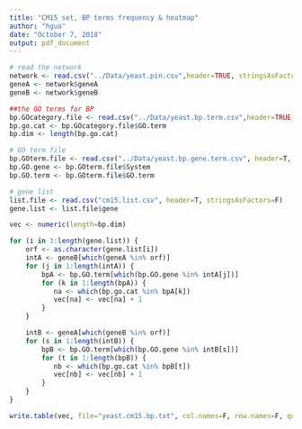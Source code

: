 ```yaml
---
title: "CM15 set, BP terms frequency & heatmap"
author: "hguo"
date: "October 7, 2018"
output: pdf_document
---
```



```r

# read the network
network <- read.csv("../Data/yeast.pin.csv",header=TRUE, stringsAsFactors=F)
geneA <- network$geneA
geneB <- network$geneB

##the GO terms for BP
bp.GOcategory.file <- read.csv("../Data/yeast.bp.term.csv",header=TRUE, stringsAsFactors=F)
bp.go.cat <- bp.GOcategory.file$GO.term
bp.dim <- length(bp.go.cat)

# GO term file
bp.GOterm.file <- read.csv("../Data/yeast.bp.gene.term.csv", header=T, stringsAsFactors = F)
bp.GO.gene <- bp.GOterm.file$System
bp.GO.term <- bp.GOterm.file$GO.term

# gene list
list.file <- read.csv("cm15.list.csv", header=T, stringsAsFactors=F)
gene.list <- list.file$gene

vec <- numeric(length=bp.dim)

for (i in 1:length(gene.list)) {
    orf <- as.character(gene.list[i])
    intA <- geneB[which(geneA %in% orf)]
    for (j in 1:length(intA)) {
        bpA <- bp.GO.term[which(bp.GO.gene %in% intA[j])]
        for (k in 1:length(bpA)) {
           na <- which(bp.go.cat %in% bpA[k])
           vec[na] <- vec[na] + 1
        }
    }

    intB <- geneA[which(geneB %in% orf)]
    for (s in 1:length(intB)) {
        bpB <- bp.GO.term[which(bp.GO.gene %in% intB[s])]
        for (t in 1:length(bpB)) {
           nb <- which(bp.go.cat %in% bpB[t])
           vec[nb] <- vec[nb] + 1
        }
    }
}

write.table(vec, file="yeast.cm15.bp.txt", col.names=F, row.names=F, quote=F)
```
